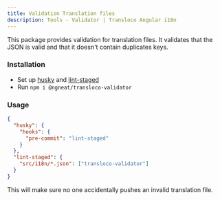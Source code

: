 ```yaml
---
title: Validation Translation files
description: Tools - Validator | Transloco Angular i18n
---
```


This package provides validation for translation files. It validates that the JSON is valid and that it doesn't contain duplicates keys.

### Installation

- Set up [husky](https://github.com/typicode/husky) and [lint-staged](https://github.com/okonet/lint-staged#examples)
- Run `npm i @ngneat/transloco-validator`

### Usage
```json file="package.json"
{
  "husky": {
    "hooks": {
      "pre-commit": "lint-staged"
    }
  },
  "lint-staged": {
    "src/i18n/*.json": ["transloco-validator"]
  }
}
```

This will make sure no one accidentally pushes an invalid translation file.
